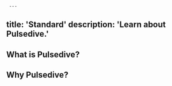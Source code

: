      ---
title: 'Standard'
description: 'Learn about Pulsedive.'
---          
              
## What is Pulsedive?

## Why Pulsedive?
